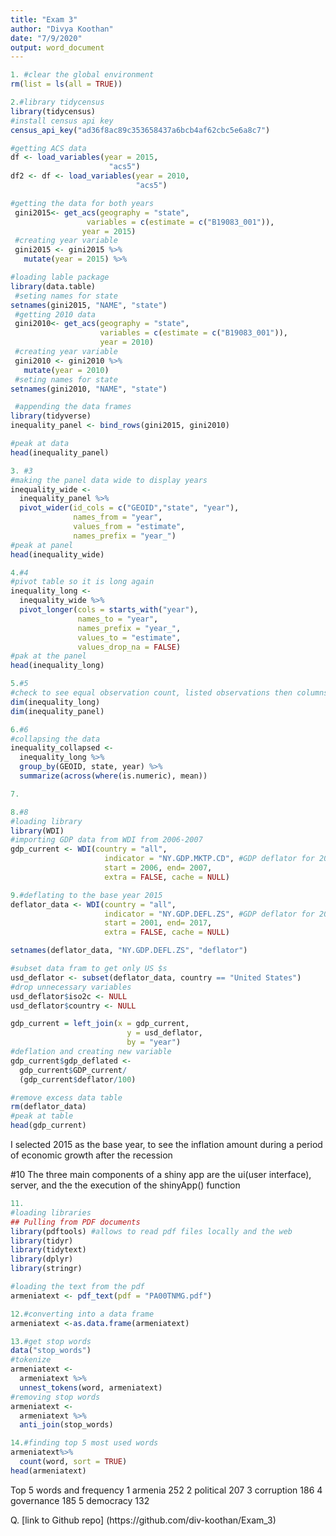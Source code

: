 ```yaml
---
title: "Exam 3"
author: "Divya Koothan"
date: "7/9/2020"
output: word_document
---
```


```r
1. #clear the global environment 
rm(list = ls(all = TRUE))
```



```r
2.#library tidycensus 
library(tidycensus)
#install census api key
census_api_key("ad36f8ac89c353658437a6bcb4af62cbc5e6a8c7")

#getting ACS data 
df <- load_variables(year = 2015,
                      "acs5")
df2 <- df <- load_variables(year = 2010,
                            "acs5")

#getting the data for both years
 gini2015<- get_acs(geography = "state",
                 variables = c(estimate = c("B19083_001")),
                year = 2015)
 #creating year variable
 gini2015 <- gini2015 %>%
   mutate(year = 2015) %>%

#loading lable package     
library(data.table)
 #seting names for state 
setnames(gini2015, "NAME", "state")
 #getting 2010 data 
 gini2010<- get_acs(geography = "state",
                    variables = c(estimate = c("B19083_001")),
                    year = 2010)
 #creating year variable 
 gini2010 <- gini2010 %>%
   mutate(year = 2010)
 #seting names for state
setnames(gini2010, "NAME", "state")

 #appending the data frames
library(tidyverse)
inequality_panel <- bind_rows(gini2015, gini2010)

#peak at data
head(inequality_panel)
```


```r
3. #3
#making the panel data wide to display years
inequality_wide <-
  inequality_panel %>%
  pivot_wider(id_cols = c("GEOID","state", "year"),
              names_from = "year", 
              values_from = "estimate", 
              names_prefix = "year_")
#peak at panel
head(inequality_wide)
```


```r
4.#4
#pivot table so it is long again
inequality_long <- 
  inequality_wide %>%
  pivot_longer(cols = starts_with("year"),
               names_to = "year",
               names_prefix = "year_",
               values_to = "estimate",
               values_drop_na = FALSE) 
#pak at the panel
head(inequality_long)
```


```r
5.#5
#check to see equal observation count, listed observations then columns
dim(inequality_long)
dim(inequality_panel)
```


```r
6.#6
#collapsing the data
inequality_collapsed <-
  inequality_long %>%
  group_by(GEOID, state, year) %>%
  summarize(across(where(is.numeric), mean))
```


```r
7.
```


```r
8.#8
#loading library
library(WDI)
#importing GDP data from WDI from 2006-2007
gdp_current <- WDI(country = "all",
                     indicator = "NY.GDP.MKTP.CD", #GDP deflator for 2015
                     start = 2006, end= 2007, 
                     extra = FALSE, cache = NULL) 

```


```r
9.#deflating to the base year 2015
deflator_data <- WDI(country = "all",
                     indicator = "NY.GDP.DEFL.ZS", #GDP deflator for 2015
                     start = 2001, end= 2017, 
                     extra = FALSE, cache = NULL) 

setnames(deflator_data, "NY.GDP.DEFL.ZS", "deflator")

#subset data fram to get only US $s
usd_deflator <- subset(deflator_data, country == "United States")
#drop unnecessary variables
usd_deflator$iso2c <- NULL
usd_deflator$country <- NULL

gdp_current = left_join(x = gdp_current,
                          y = usd_deflator,
                          by = "year")
#deflation and creating new variable
gdp_current$gdp_deflated <-
  gdp_current$GDP_current/
  (gdp_current$deflator/100)

#remove excess data table
rm(deflator_data)
#peak at table 
head(gdp_current)
```
I selected 2015 as the base year, to see the inflation amount during a period of economic growth after the recession 

#10 
The three main components of a shiny app are the ui(user interface), server, and the the execution of the shinyApp() function


```r
11.
#loading libraries
## Pulling from PDF documents
library(pdftools) #allows to read pdf files locally and the web
library(tidyr)
library(tidytext)
library(dplyr)
library(stringr)

#loading the text from the pdf
armeniatext <- pdf_text(pdf = "PA00TNMG.pdf")
```


```r
12.#converting into a data frame
armeniatext <-as.data.frame(armeniatext)
```

```r
13.#get stop words
data("stop_words")
#tokenize 
armeniatext <-
  armeniatext %>%
  unnest_tokens(word, armeniatext)
#removing stop words
armeniatext <-
  armeniatext %>%
  anti_join(stop_words)
```


```r
14.#finding top 5 most used words
armeniatext%>%
  count(word, sort = TRUE) 
head(armeniatext)
```
Top 5 words and frequency
1            armenia 252
2          political 207
3         corruption 186
4         governance 185
5          democracy 132


Q. [link to Github repo] (https://github.com/div-koothan/Exam_3)

